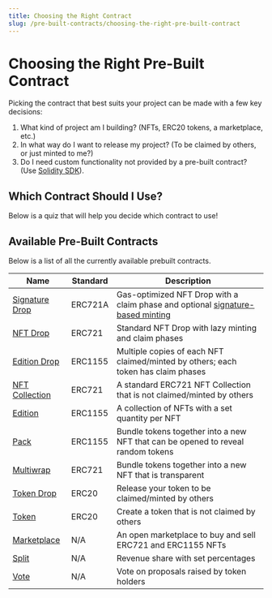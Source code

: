 ```yaml
---
title: Choosing the Right Contract
slug: /pre-built-contracts/choosing-the-right-pre-built-contract
---
```



# Choosing the Right Pre-Built Contract

<div className="heroGrid">
<div>
<p>
Picking the contract that best suits your project can be made with a few key decisions:

<ol>
<li>What kind of project am I building? (NFTs, ERC20 tokens, a marketplace, etc.)</li>
<li>In what way do I want to release my project? (To be claimed by others, or just minted to me?)</li>
<li>Do I need custom functionality not provided by a pre-built contract? (Use <a href="https://portal.thirdweb.com/solidity">Solidity SDK</a>).</li>
</ol>
</p>

  </div>
  <div className="heroGridImageContainer">
    <YoutubeEmbed link={"https://www.youtube.com/embed/7TD7VjuJr34"} />
  </div>
</div>

## Which Contract Should I Use?

Below is a quiz that will help you decide which contract to use!

<WhichContractQuiz />

## Available Pre-Built Contracts

Below is a list of all the currently available prebuilt contracts.

| Name                                                  | Standard | Description                                                                                                         |
| ----------------------------------------------------- | -------- | ------------------------------------------------------------------------------------------------------------------- |
| [Signature Drop](/pre-built-contracts/signature-drop) | ERC721A  | Gas-optimized NFT Drop with a claim phase and optional [signature-based minting](/glossary/signature-based-minting) |
| [NFT Drop](/pre-built-contracts/nft-drop)             | ERC721   | Standard NFT Drop with lazy minting and claim phases                                                                |
| [Edition Drop](/pre-built-contracts/edition-drop)     | ERC1155  | Multiple copies of each NFT claimed/minted by others; each token has claim phases                                   |
| [NFT Collection](/pre-built-contracts/nft-collection) | ERC721   | A standard ERC721 NFT Collection that is not claimed/minted by others                                               |
| [Edition](/pre-built-contracts/edition)               | ERC1155  | A collection of NFTs with a set quantity per NFT                                                                    |
| [Pack](/pre-built-contracts/pack)                     | ERC1155  | Bundle tokens together into a new NFT that can be opened to reveal random tokens                                    |
| [Multiwrap](/pre-built-contracts/multiwrap)           | ERC721   | Bundle tokens together into a new NFT that is transparent                                                           |
| [Token Drop](/pre-built-contracts/token-drop)         | ERC20    | Release your token to be claimed/minted by others                                                                   |
| [Token](/pre-built-contracts/token)                   | ERC20    | Create a token that is not claimed by others                                                                        |
| [Marketplace](/pre-built-contracts/marketplace)       | N/A      | An open marketplace to buy and sell ERC721 and ERC1155 NFTs                                                         |
| [Split](/pre-built-contracts/split)                   | N/A      | Revenue share with set percentages                                                                                  |
| [Vote](/pre-built-contracts/vote)                     | N/A      | Vote on proposals raised by token holders                                                                           |
